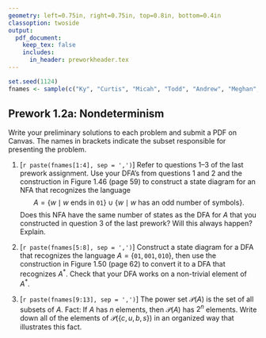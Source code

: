 ```yaml
---
geometry: left=0.75in, right=0.75in, top=0.8in, bottom=0.4in
classoption: twoside
output: 
  pdf_document:
    keep_tex: false
    includes:
      in_header: preworkheader.tex
---
```


```r
set.seed(1124)
fnames <- sample(c("Ky", "Curtis", "Micah", "Todd", "Andrew", "Meghan", "Allie", "David", "Connor", "Levi", "Benjamin", "Grace", "Joshua"))
```

## Prework 1.2a: Nondeterminism

Write your preliminary solutions to each problem and submit a PDF on Canvas. The names in brackets indicate the subset responsible for presenting the problem.

1. [`r paste(fnames[1:4], sep = ',')`] Refer to questions 1--3 of the last prework assignment. Use your DFA's from questions 1 and 2 and the construction in Figure 1.46 (page 59) to construct a state diagram for an NFA that recognizes the language 
$$
A = \{w \mid w \text{ ends in } \mathtt{01}\} \cup \{w \mid w \text{ has an odd number of symbols}\}.
$$
Does this NFA have the same number of states as the DFA for $A$ that you constructed in question 3 of the last prework? Will this always happen? Explain.

2. [`r paste(fnames[5:8], sep = ',')`] Construct a state diagram for a DFA that recognizes the language $A = \{\mathtt{01}, \mathtt{001}, \mathtt{010} \}$, then use the construction in Figure 1.50 (page 62) to convert it to a DFA that recognizes $A^*$. Check that your DFA works on a non-trivial element of $A^*$.

3. [`r paste(fnames[9:13], sep = ',')`] The power set $\mathcal{P}(A)$ is the set of all subsets of $A$. Fact: If $A$ has $n$ elements, then $\mathcal{P}(A)$ has $2^n$ elements. Write down all of the elements of $\mathcal{P}(\{c, u, b, s\})$ in an organized way that illustrates this fact.

\medskip
\mbox{}\xrfill[2pt]{1pt}\textsc{\small begin your solutions below this line}\xrfill[2pt]{1pt}\mbox{}

